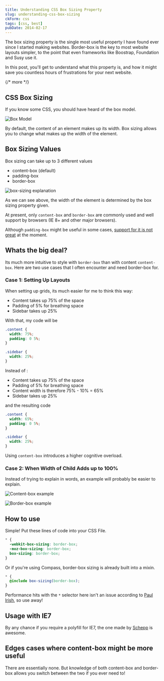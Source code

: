 ```yaml
---
title: Understanding CSS Box Sizing Property
slug: understanding-css-box-sizing
ckForm: css
tags: [css, best]
pubDate: 2014-02-17
---
```


The box sizing property is the single most useful property I have found ever since I started making websites. Border-box is the key to most website layouts simpler, to the point that even frameworks like Boostrap, Foundation and Susy use it.

In this post, you'll get to understand what this property is, and how it might save you countless hours of frustrations for your next website.

{/* more */}

## CSS Box Sizing

If you know some CSS, you should have heard of the box model.

![][image-1]

By default, the content of an element makes up its width. Box sizing allows you to change what makes up the width of the element.

## Box Sizing Values

Box sizing can take up to 3 different values

- content-box (default)
- padding-box
- border-box

![][image-2]

As we can see above, the width of the element is determined by the box sizing property given.

At present, only `content-box` and `border-box` are commonly used and well support by browsers (IE 8+ and other major browsers).

Although `padding-box` might be useful in some cases, [support for it is not great][1] at the moment.

## Whats the big deal?

Its much more intuitive to style with `border-box` than with content `content-box`. Here are two use cases that I often encounter and need border-box for.

### Case 1: Setting Up Layouts

When setting up grids, its much easier for me to think this way:

- Content takes up 75% of the space
- Padding of 5% for breathing space
- Sidebar takes up 25%

With that, my code will be

```css
.content {
  width: 75%;
  padding: 0 5%;
}

.sidebar {
  width: 25%;
}
```

Instead of :

- Content takes up 75% of the space
- Padding of 5% for breathing space
- Content width is therefore 75% - 10% = 65%
- Sidebar takes up 25%

and the resulting code

```css
.content {
  width: 65%;
  padding: 0 5%;
}

.sidebar {
  width: 25%;
}
```

Using `content-box` introduces a higher cognitive overload.

### Case 2: When Width of Child Adds up to 100%

Instead of trying to explain in words, an example will probably be easier to explain.

![][image-3]

![][image-4]

## How to use

Simple! Put these lines of code into your CSS File.

```css
* {
  -webkit-box-sizing: border-box;
  -moz-box-sizing: border-box;
  box-sizing: border-box;
}
```

Or if you're using Compass, border-box sizing is already built into a mixin.

```scss
* {
  @include box-sizing(border-box);
}
```

Performance hits with the `*` selector here isn't an issue according to [Paul Irish][2], so use away!

## Usage with IE7

By any chance if you require a polyfill for IE7, the one made by [Schepp][3] is awesome.

## Edges cases where content-box might be more useful

There are essentially none. But knowledge of both content-box and border-box allows you switch between the two if you ever need to!

[1]: http://caniuse.com/#search=padding-box 'Padding box cross browser support'
[2]: http://www.paulirish.com/2012/box-sizing-border-box-ftw/
[3]: https://github.com/Schepp/box-sizing-polyfill 'Box sizing polyfill'
[image-1]: /images/2014/02/box-model.jpg 'Box Model'
[image-2]: /images/2014/02/box-sizing.jpg 'box-sizing explanation'
[image-3]: /images/2014/02/content-box-example.jpg 'Content-box example'
[image-4]: /images/2014/02/border-box-example.jpg 'Border-box example'
